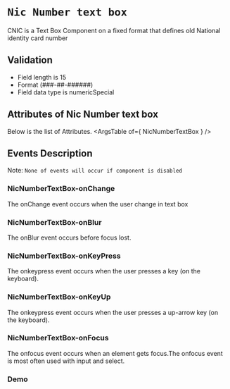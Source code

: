 <!-- Custom-MDX-Documentation.mdx -->

# `Nic Number text box`

CNIC is a Text Box Component on a fixed format that defines old National identity card number

## Validation 
- Field length is 15
- Format (###-##-######)
- Field data type is numericSpecial

## Attributes of Nic Number text box
Below is the list of Attributes.
<ArgsTable of={ NicNumberTextBox } /> 

## Events Description
Note:  `None of events will occur if component is disabled`
### NicNumberTextBox-onChange

The onChange event occurs when the user change in text box

### NicNumberTextBox-onBlur

The onBlur event occurs before focus lost.

### NicNumberTextBox-onKeyPress

The onkeypress event occurs when the user presses a key (on the keyboard).

### NicNumberTextBox-onKeyUp

The onkeypress event occurs when the user presses a up-arrow key (on the keyboard).

### NicNumberTextBox-onFocus

The onfocus event occurs when an element gets focus.The onfocus event is most often used with input and select.
### Demo

<Canvas>
<Story id="nicnumbertextbox--primary" />
</Canvas>

 